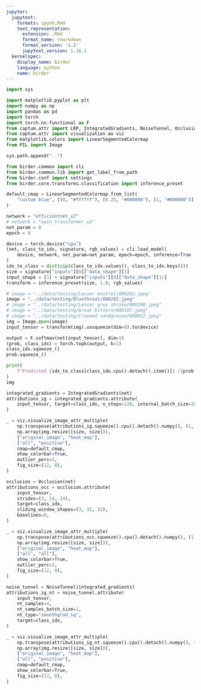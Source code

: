 ```yaml
---
jupyter:
  jupytext:
    formats: ipynb,Rmd
    text_representation:
      extension: .Rmd
      format_name: rmarkdown
      format_version: '1.2'
      jupytext_version: 1.16.1
  kernelspec:
    display_name: birder
    language: python
    name: birder
---
```


```python
import sys

import matplotlib.pyplot as plt
import numpy as np
import pandas as pd
import torch
import torch.nn.functional as F
from captum.attr import LRP, IntegratedGradients, NoiseTunnel, Occlusion
from captum.attr import visualization as viz
from matplotlib.colors import LinearSegmentedColormap
from PIL import Image
```

```python
sys.path.append("..")
```

```python
from birder.common import cli
from birder.common.lib import get_label_from_path
from birder.conf import settings
from birder.core.transforms.classification import inference_preset
```

```python
default_cmap = LinearSegmentedColormap.from_list(
    "custom blue", [(0, "#ffffff"), (0.25, "#000000"), (1, "#000000")], N=256
)
```

```python
network = "efficientnet_v2"
# network = "swin_transformer_v2"
net_param = 0
epoch = 0
```

```python
device = torch.device("cpu")
(net, class_to_idx, signature, rgb_values) = cli.load_model(
    device, network, net_param=net_param, epoch=epoch, inference=True
)
idx_to_class = dict(zip(class_to_idx.values(), class_to_idx.keys()))
size = signature["inputs"][0]["data_shape"][3]
input_shape = [1] + signature["inputs"][0]["data_shape"][1:]
transform = inference_preset(size, 1.0, rgb_values)
```

```python
# image = "../data/testing/Lesser kestrel/000202.jpeg"
image = "../data/testing/Bluethroat/000202.jpeg"
# image = "../data/testing/Lesser grey shrike/000200.jpeg"
# image = "../data/testing/Great bittern/000107.jpeg"
# image = "../data/testing/Crowned sandgrouse/000012.jpeg"
img = Image.open(image)
input_tensor = transform(img).unsqueeze(dim=0).to(device)
```

```python
output = F.softmax(net(input_tensor), dim=1)
(prob, class_idx) = torch.topk(output, k=1)
class_idx.squeeze_()
prob.squeeze_()

print(
    f"Predicted {idx_to_class[class_idx.cpu().detach().item()]} ({prob.cpu().detach().item():.3f})"
)
img
```

```python
integrated_gradients = IntegratedGradients(net)
attributions_ig = integrated_gradients.attribute(
    input_tensor, target=class_idx, n_steps=128, internal_batch_size=16
)
```

```python
_ = viz.visualize_image_attr_multiple(
    np.transpose(attributions_ig.squeeze().cpu().detach().numpy(), (1, 2, 0)),
    np.array(img.resize([size, size])),
    ["original_image", "heat_map"],
    ["all", "positive"],
    cmap=default_cmap,
    show_colorbar=True,
    outlier_perc=1,
    fig_size=(12, 8),
)
```

```python
occlusion = Occlusion(net)
attributions_occ = occlusion.attribute(
    input_tensor,
    strides=(3, 14, 14),
    target=class_idx,
    sliding_window_shapes=(3, 32, 32),
    baselines=0,
)
```

```python
_ = viz.visualize_image_attr_multiple(
    np.transpose(attributions_occ.squeeze().cpu().detach().numpy(), (1, 2, 0)),
    np.array(img.resize([size, size])),
    ["original_image", "heat_map"],
    ["all", "all"],
    show_colorbar=True,
    outlier_perc=2,
    fig_size=(12, 8),
)
```

```python
noise_tunnel = NoiseTunnel(integrated_gradients)
attributions_ig_nt = noise_tunnel.attribute(
    input_tensor,
    nt_samples=4,
    nt_samples_batch_size=1,
    nt_type="smoothgrad_sq",
    target=class_idx,
)
```

```python
_ = viz.visualize_image_attr_multiple(
    np.transpose(attributions_ig_nt.squeeze().cpu().detach().numpy(), (1, 2, 0)),
    np.array(img.resize([size, size])),
    ["original_image", "heat_map"],
    ["all", "positive"],
    cmap=default_cmap,
    show_colorbar=True,
    fig_size=(12, 8),
)
```

```python

```
